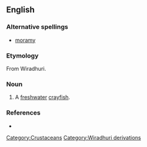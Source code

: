 ==English==
===Alternative spellings===
*[[moramy]]
===Etymology===
From Wiradhuri.
===Noun===
{{en-noun}}

# A [[freshwater]] [[crayfish]].
===References===
*{{cite book |author=Dixon, R. M. W., Bruce Moore, W. S. Ramson, Mandy Thomas |year=2006 |title=Australian Aboriginal Words in English: Their Origin and Meaning |edition=2nd ed. |publisher=Oxford University Press |id=ISBN 0-19-554073-5 |pages=p. 93}}
[[Category:Crustaceans]]
[[Category:Wiradhuri derivations]]